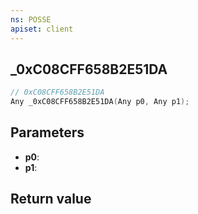 ```yaml
---
ns: POSSE
apiset: client
---
```

## _0xC08CFF658B2E51DA

```c
// 0xC08CFF658B2E51DA
Any _0xC08CFF658B2E51DA(Any p0, Any p1);
```


## Parameters
* **p0**:
* **p1**:

## Return value
